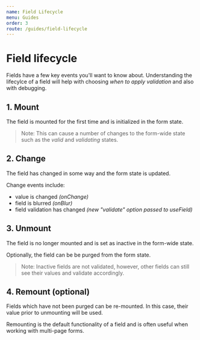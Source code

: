 ```yaml
---
name: Field Lifecycle
menu: Guides
order: 3
route: /guides/field-lifecycle
---
```


# Field lifecycle

Fields have a few key events you'll want to know about. Understanding the
lifecylce of a field will help with choosing _when to apply validation_ and also
with debugging.

## 1. Mount

The field is mounted for the first time and is initialized in the form state.

> Note: This can cause a number of changes to the form-wide state such as the _valid_ and _validating_ states.

## 2. Change

The field has changed in some way and the form state is updated.

Change events include:

- value is changed _(onChange)_
- field is blurred _(onBlur)_
- field validation has changed _(new "validate" option passed to useField)_

## 3. Unmount

The field is no longer mounted and is set as inactive in the form-wide state.

Optionally, the field can be be purged from the form state.

> Note: Inactive fields are not validated, however, other fields can still see their values and validate accordingly.

## 4. Remount (optional)

Fields which have not been purged can be re-mounted. In this case, their
value prior to unmounting will be used.

Remounting is the default functionality of a field and is often useful
when working with multi-page forms.
